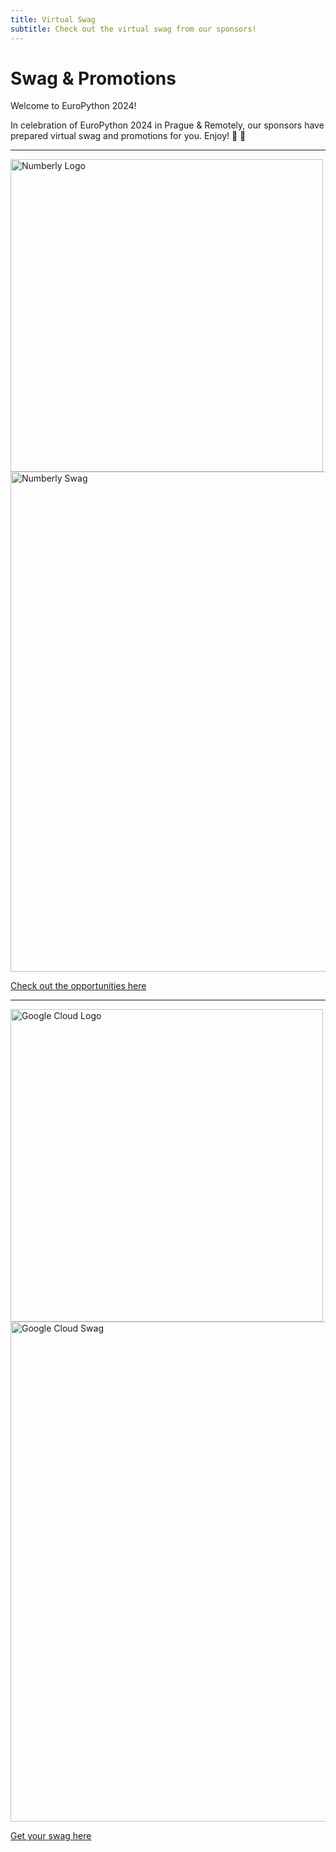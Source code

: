 ```yaml
---
title: Virtual Swag
subtitle: Check out the virtual swag from our sponsors!
---
```





# Swag & Promotions

Welcome to EuroPython 2024!

In celebration of EuroPython 2024 in Prague & Remotely, our sponsors have prepared virtual swag and promotions for you. Enjoy! 🐍 💝

---
<a href="https://numberly.com/en/technology/" target="_blank" rel="noopener noreferrer">
  <Image src={numberlyLogo} width="500" alt="Numberly Logo" />
</a>

<div class="mb-15"> </div>

<a href="/sponsor-swag/numberly-swag.pdf" target="_blank" rel="noopener noreferrer">
  <Image src={numberlySwag} width="800" alt="Numberly Swag" />
</a>

[Check out the opportunities here](/sponsor-swag/numberly-swag.pdf)

---
<a href="https://goo.gle/vertexai" target="_blank" rel="noopener noreferrer">
  <Image src={googleLogo} width="500" alt="Google Cloud Logo" />
</a>

<div class="mb-15"> </div>

<a href="/sponsor-swag/googlecloud-swag.pdf" target="_blank" rel="noopener noreferrer">
  <Image src={googleSwag} width="800" alt="Google Cloud Swag" />
</a>

[Get your swag here](/sponsor-swag/googlecloud-swag.pdf)
